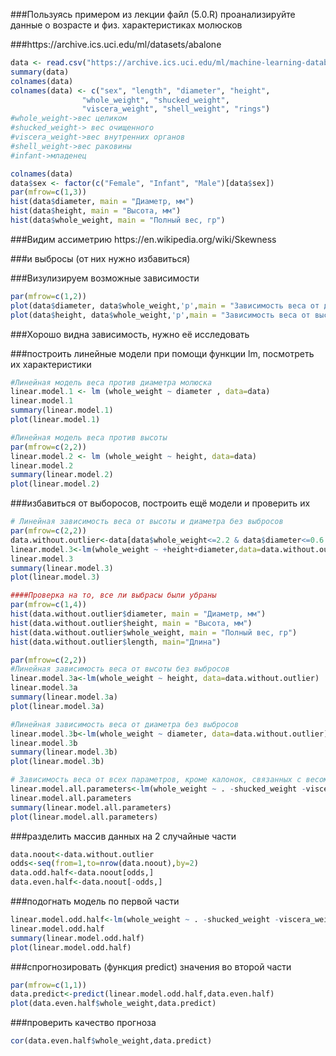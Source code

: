 ###Пользуясь примером из лекции файл (5.0.R) проанализируйте данные о возрасте и физ. характеристиках молюсков

###https://archive.ics.uci.edu/ml/datasets/abalone

```R
data <- read.csv("https://archive.ics.uci.edu/ml/machine-learning-databases/abalone/abalone.data", header=TRUE, sep=",")
summary(data)
colnames(data)
colnames(data) <- c("sex", "length", "diameter", "height", 
                "whole_weight", "shucked_weight",
                "viscera_weight", "shell_weight", "rings")
#whole_weight->вес целиком
#shucked_weight-> вес очищенного
#viscera_weight->вес внутренних органов
#shell_weight->вес раковины
#infant->младенец

colnames(data)
data$sex <- factor(c("Female", "Infant", "Male")[data$sex])
par(mfrow=c(1,3)) 
hist(data$diameter, main = "Диаметр, мм")
hist(data$height, main = "Высота, мм")
hist(data$whole_weight, main = "Полный вес, гр")
```

###Видим ассиметрию https://en.wikipedia.org/wiki/Skewness

###и выбросы (от них нужно избавиться)

###Визулизируем возможные зависимости

```R
par(mfrow=c(1,2)) 
plot(data$diameter, data$whole_weight,'p',main = "Зависимость веса от диаметра")
plot(data$height, data$whole_weight,'p',main = "Зависимость веса от высоты")
```

###Хорошо видна зависимость, нужно её исследовать

###построить линейные модели при помощи функции lm, посмотреть их характеристики

```R
#Линейная модель веса против диаметра молюска
linear.model.1 <- lm (whole_weight ~ diameter , data=data)
linear.model.1
summary(linear.model.1)
plot(linear.model.1)

#Линейная модель веса против высоты
par(mfrow=c(2,2))
linear.model.2 <- lm (whole_weight ~ height, data=data)
linear.model.2
summary(linear.model.2)
plot(linear.model.2)
```

###избавиться от выборосов, построить ещё модели и проверить их

```R
# Линейная зависимость веса от высоты и диаметра без выбросов
par(mfrow=c(2,2))
data.without.outlier<-data[data$whole_weight<=2.2 & data$diameter<=0.6 & data$diameter>=0.1 & data$height<=0.4 & data$height>=0.04 & data$length<=0.73,]
linear.model.3<-lm(whole_weight ~ +height+diameter,data=data.without.outlier)
linear.model.3
summary(linear.model.3)
plot(linear.model.3)
```

```R
####Проверка на то, все ли выбрасы были убраны
par(mfrow=c(1,4)) 
hist(data.without.outlier$diameter, main = "Диаметр, мм")
hist(data.without.outlier$height, main = "Высота, мм")
hist(data.without.outlier$whole_weight, main = "Полный вес, гр")
hist(data.without.outlier$length, main="Длина")
```

```R
par(mfrow=c(2,2))
#Линейная зависимость веса от высоты без выбросов
linear.model.3a<-lm(whole_weight ~ height, data=data.without.outlier)
linear.model.3a
summary(linear.model.3a)
plot(linear.model.3a)
```

```R
#Линейная зависимость веса от диаметра без выбросов
linear.model.3b<-lm(whole_weight ~ diameter, data=data.without.outlier)
linear.model.3b
summary(linear.model.3b)
plot(linear.model.3b)
```


```R
# Зависимость веса от всех параметров, кроме калонок, связанных с весом(с раковиной, без раковины, самой раковины)
linear.model.all.parameters<-lm(whole_weight ~ . -shucked_weight -viscera_weight -shell_weight,data=data.without.outlier)
linear.model.all.parameters
summary(linear.model.all.parameters)
plot(linear.model.all.parameters)
```

###разделить массив данных на 2 случайные части

```R
data.noout<-data.without.outlier
odds<-seq(from=1,to=nrow(data.noout),by=2)
data.odd.half<-data.noout[odds,]
data.even.half<-data.noout[-odds,]
```

###подогнать модель по первой части

```R
linear.model.odd.half<-lm(whole_weight ~ . -shucked_weight -viscera_weight -shell_weight,data=data.odd.half)
linear.model.odd.half
summary(linear.model.odd.half)
plot(linear.model.odd.half)
```

###спрогнозировать (функция predict) значения во второй части

```R
par(mfrow=c(1,1))
data.predict<-predict(linear.model.odd.half,data.even.half)
plot(data.even.half$whole_weight,data.predict)
```

###проверить качество прогноза

```R
cor(data.even.half$whole_weight,data.predict)
```
